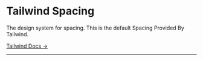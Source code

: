 
<Meta title="Design Tokens/Spacing" />

# Tailwind Spacing 

The design system for spacing.
This is the default Spacing Provided By Tailwind.

[Tailwind Docs &rarr;](https://tailwindcss.com/docs/customizing-spacing)

---
<SpacingScale/>